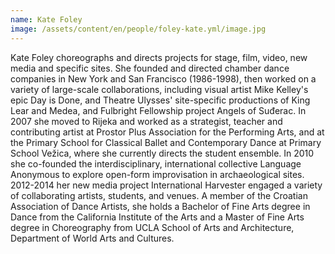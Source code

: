 ```yaml
---
name: Kate Foley
image: /assets/content/en/people/foley-kate.yml/image.jpg
---
```

Kate Foley choreographs and directs projects for stage, film, video, new media and specific sites. She founded and directed chamber dance companies in New York and San Francisco (1986-1998), then worked on a variety of large-scale collaborations, including visual artist Mike Kelley's epic Day is Done, and Theatre Ulysses' site-specific productions of King Lear and Medea, and Fulbright Fellowship project Angels of Suđerac. In 2007 she moved to Rijeka and worked as a strategist, teacher and contributing artist at Prostor Plus Association for the Performing Arts, and at the Primary School for Classical Ballet and Contemporary Dance at Primary School Vežica, where she currently directs the student ensemble. In 2010 she co-founded the interdisciplinary, international collective Language Anonymous to explore open-form improvisation in archaeological sites. 2012-2014 her new media project International Harvester engaged a variety of collaborating artists, students, and venues. A member of the Croatian Association of Dance Artists, she holds a Bachelor of Fine Arts degree in Dance from the California Institute of the Arts and a Master of Fine Arts degree in Choreography from UCLA School of Arts and Architecture, Department of World Arts and Cultures.

